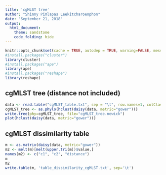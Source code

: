 ```yaml
---
title: 'cgMLST tree'
author: "Shinny Pimlapas Leekitcharoenphon"
date: "September 21, 2018"
output: 
  html_document:
    theme: sandstone
    code_folding: hide
---
```



```r
knitr::opts_chunk$set(cache = TRUE, autodep = TRUE, warning=FALSE, message=FALSE)
#install.packages("cluster")
library(cluster)
#install.packages("ape")
library(ape)
#install.packages("reshape")
library(reshape)
```
## cgMLST tree (distance not included) {#E2A}
```r
data <- read.table("cgMLST_table.txt", sep = "\t", row.names=1, colClasses = "factor", header = T)
cgMLST_tree <- as.phylo(hclust(daisy(data, metric="gower")))
write.tree(phy=cgMLST_tree, file="cgMLST_tree.newick")
plot(hclust(daisy(data, metric="gower")))

```


## cgMLST dissimilarity table {#E2A}
```r

m <- as.matrix(daisy(data, metric="gower"))
m2 <- melt(m)[melt(upper.tri(m))$value,]
names(m2) <- c("c1", "c2", "distance")
m
m2
write.table(m, 'table_dissimilarity_cgMLST.txt', sep='\t')
```
